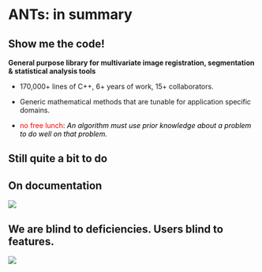 # ANTs:  in summary

## Show me the code!

__General purpose library for multivariate image registration, segmentation & statistical analysis tools__

* 170,000+ lines of C++, 6$+$ years of work, 15+ collaborators.

* Generic mathematical methods that are tunable for
application specific domains.

* <span style="color:red;">no free lunch</span>: <span style="color:black;">_An algorithm must use prior knowledge about a problem to do well on that problem._</span>

<!--
* Deep testing on multiple platforms ... osx, linux, windows.

* Several "wins" in public knock-abouts ( [Klein 2009](http://www.ncbi.nlm.nih.gov/pubmed/19195496), [Murphy 2011](http://www.ncbi.nlm.nih.gov/pubmed/21632295), [SATA 2012 and 2013](http://www.ncbi.nlm.nih.gov/pmc/articles/PMC3837555/), [BRATS 2013](http://martinos.org/qtim/miccai2013/proc_brats_2013.pdf), others )
-->

## Still quite a bit to do

## On documentation

![](figures/Chainsaw.jpg)

<!--
Notes:
* ANTs documentation is only slightly better than what is shown here.
-->

## We are blind to deficiencies.  Users blind to features.

![](figures/blindmen.jpg)


